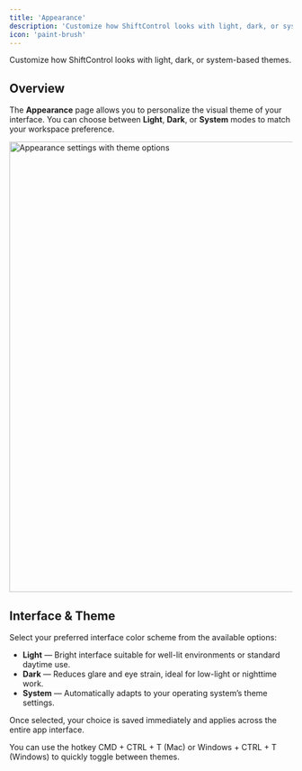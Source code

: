 ```yaml
---
title: 'Appearance'
description: 'Customize how ShiftControl looks with light, dark, or system-based themes.'
icon: 'paint-brush'
---
```


<p style={{fontSize: "large"}}>Customize how ShiftControl looks with light, dark, or system-based themes.</p>

## Overview

The **Appearance** page allows you to personalize the visual theme of your interface.
You can choose between **Light**, **Dark**, or **System** modes to match your workspace preference.

<img
    src="/img/ShiftControl/Settings/Settings-appearance.png"
    alt="Appearance settings with theme options"
    width="800"
/>

## Interface & Theme

Select your preferred interface color scheme from the available options:

- **Light** — Bright interface suitable for well-lit environments or standard daytime use.
- **Dark** — Reduces glare and eye strain, ideal for low-light or nighttime work.
- **System** — Automatically adapts to your operating system’s theme settings.

Once selected, your choice is saved immediately and applies across the entire app interface.

<Admonition type="tip">
    You can use the hotkey CMD + CTRL + T (Mac) or Windows + CTRL + T (Windows) to quickly toggle between themes.
</Admonition>
